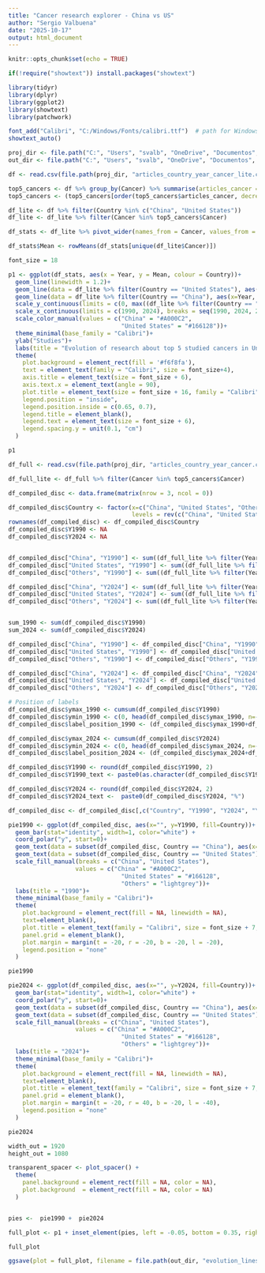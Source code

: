 ```yaml
---
title: "Cancer research explorer - China vs US"
author: "Sergio Valbuena"
date: "2025-10-17"
output: html_document
---
```


```r
knitr::opts_chunk$set(echo = TRUE)
```


```r
if(!require("showtext")) install.packages("showtext")

library(tidyr)
library(dplyr)
library(ggplot2)
library(showtext)
library(patchwork)

font_add("Calibri", "C:/Windows/Fonts/calibri.ttf")  # path for Windows
showtext_auto()
```


```r
proj_dir <- file.path("C:", "Users", "svalb", "OneDrive", "Documentos", "GitHub", "cancer_studies_deployment", "public", "data")
out_dir <- file.path("C:", "Users", "svalb", "OneDrive", "Documentos", "GitHub", "articles_cancer_research_explorer")
```

```r
df <- read.csv(file.path(proj_dir, "articles_country_year_cancer_lite.csv"))

top5_cancers <- df %>% group_by(Cancer) %>% summarise(articles_cancer = sum(Articles))
top5_cancers <- (top5_cancers[order(top5_cancers$articles_cancer, decreasing = TRUE),] %>% filter(!Cancer %in% c("Undetermined cancer", "Other cancer")))[1:5,]

df_lite <- df %>% filter(Country %in% c("China", "United States"))
df_lite <- df_lite %>% filter(Cancer %in% top5_cancers$Cancer)
```



```r
df_stats <- df_lite %>% pivot_wider(names_from = Cancer, values_from = Articles)

df_stats$Mean <- rowMeans(df_stats[unique(df_lite$Cancer)])
```



```r
font_size = 18

p1 <- ggplot(df_stats, aes(x = Year, y = Mean, colour = Country))+
  geom_line(linewidth = 1.2)+
  geom_line(data = df_lite %>% filter(Country == "United States"), aes(x=Year, y=Articles, group = Cancer), linewidth = 0.55, linetype = "dashed")+
  geom_line(data = df_lite %>% filter(Country == "China"), aes(x=Year, y=Articles, group = Cancer), linewidth = 0.55, linetype = "dashed")+
  scale_y_continuous(limits = c(0, max((df_lite %>% filter(Country == "China"))[,"Articles"])*1.1), expand = c(0,0))+
  scale_x_continuous(limits = c(1990, 2024), breaks = seq(1990, 2024, 2), expand = c(0,0))+
  scale_color_manual(values = c("China" = "#A000C2",
                                "United States" = "#166128"))+
  theme_minimal(base_family = "Calibri")+
  ylab("Studies")+
  labs(title = "Evolution of research about top 5 studied cancers in United States and China")+
  theme(
    plot.background = element_rect(fill = '#f6f8fa'),
    text = element_text(family = "Calibri", size = font_size+4),
    axis.title = element_text(size = font_size + 6),
    axis.text.x = element_text(angle = 90),
    plot.title = element_text(size = font_size + 16, family = "Calibri", hjust = 0.5),
    legend.position = "inside",
    legend.position.inside = c(0.65, 0.7),
    legend.title = element_blank(),
    legend.text = element_text(size = font_size + 6),
    legend.spacing.y = unit(0.1, "cm") 
  )

p1
```






```r
df_full <- read.csv(file.path(proj_dir, "articles_country_year_cancer.csv"))

df_full_lite <- df_full %>% filter(Cancer %in% top5_cancers$Cancer)
```


```r
df_compiled_disc <- data.frame(matrix(nrow = 3, ncol = 0))

df_compiled_disc$Country <- factor(x=c("China", "United States", "Others"),
                                   levels = rev(c("China", "United States", "Others")))
rownames(df_compiled_disc) <- df_compiled_disc$Country
df_compiled_disc$Y1990 <- NA
df_compiled_disc$Y2024 <- NA


df_compiled_disc["China", "Y1990"] <- sum((df_full_lite %>% filter(Year == 1990 & Country == "China"))$Articles)
df_compiled_disc["United States", "Y1990"] <- sum((df_full_lite %>% filter(Year == 1990 & Country == "United States"))$Articles)
df_compiled_disc["Others", "Y1990"] <- sum((df_full_lite %>% filter(Year == 1990 & !Country %in% c("China", "United States")))$Articles)

df_compiled_disc["China", "Y2024"] <- sum((df_full_lite %>% filter(Year == 2024 & Country == "China"))$Articles)
df_compiled_disc["United States", "Y2024"] <- sum((df_full_lite %>% filter(Year == 2024 & Country == "United States"))$Articles)
df_compiled_disc["Others", "Y2024"] <- sum((df_full_lite %>% filter(Year == 2024 & !Country %in% c("China", "United States")))$Articles)


sum_1990 <- sum(df_compiled_disc$Y1990)
sum_2024 <- sum(df_compiled_disc$Y2024)

df_compiled_disc["China", "Y1990"] <- df_compiled_disc["China", "Y1990"] / sum_1990 * 100
df_compiled_disc["United States", "Y1990"] <- df_compiled_disc["United States", "Y1990"] / sum_1990 * 100
df_compiled_disc["Others", "Y1990"] <- df_compiled_disc["Others", "Y1990"] / sum_1990 * 100

df_compiled_disc["China", "Y2024"] <- df_compiled_disc["China", "Y2024"] / sum_2024 * 100
df_compiled_disc["United States", "Y2024"] <- df_compiled_disc["United States", "Y2024"] / sum_2024 * 100
df_compiled_disc["Others", "Y2024"] <- df_compiled_disc["Others", "Y2024"] / sum_2024 * 100

# Position of labels
df_compiled_disc$ymax_1990 <- cumsum(df_compiled_disc$Y1990)
df_compiled_disc$ymin_1990 <- c(0, head(df_compiled_disc$ymax_1990, n=-1))
df_compiled_disc$label_position_1990 <- (df_compiled_disc$ymax_1990+df_compiled_disc$ymin_1990)/2

df_compiled_disc$ymax_2024 <- cumsum(df_compiled_disc$Y2024)
df_compiled_disc$ymin_2024 <- c(0, head(df_compiled_disc$ymax_2024, n=-1))
df_compiled_disc$label_position_2024 <- (df_compiled_disc$ymax_2024+df_compiled_disc$ymin_2024)/2

df_compiled_disc$Y1990 <- round(df_compiled_disc$Y1990, 2)
df_compiled_disc$Y1990_text <- paste0(as.character(df_compiled_disc$Y1990), "%")

df_compiled_disc$Y2024 <- round(df_compiled_disc$Y2024, 2)
df_compiled_disc$Y2024_text <-  paste0(df_compiled_disc$Y2024, "%")

df_compiled_disc <- df_compiled_disc[,c("Country", "Y1990", "Y2024", "Y1990_text", "Y2024_text", "label_position_1990", "label_position_2024")]
```





```r
pie1990 <- ggplot(df_compiled_disc, aes(x="", y=Y1990, fill=Country))+
  geom_bar(stat="identity", width=1, color="white") +
  coord_polar("y", start=0)+
  geom_text(data = subset(df_compiled_disc, Country == "China"), aes(x=1.9, y=label_position_1990, label=Y1990_text), inherit.aes = FALSE, hjust=0.5, vjust=1, family = "Calibri", size = font_size-10)+
  geom_text(data = subset(df_compiled_disc, Country == "United States"), aes(x=2, y=label_position_1990, label=Y1990_text), inherit.aes = FALSE, hjust=0.5, vjust=1, family = "Calibri", size = font_size-10)+
  scale_fill_manual(breaks = c("China", "United States"),
                   values = c("China" = "#A000C2",
                                "United States" = "#166128",
                                "Others" = "lightgrey"))+
  labs(title = "1990")+
  theme_minimal(base_family = "Calibri")+
  theme(
    plot.background = element_rect(fill = NA, linewidth = NA),
    text=element_blank(),
    plot.title = element_text(family = "Calibri", size = font_size + 7, hjust = 0.5, margin = margin(t = 21, r = 0, b = 0, l = 0)),
    panel.grid = element_blank(),
    plot.margin = margin(t = -20, r = -20, b = -20, l = -20),
    legend.position = "none"
  )

pie1990
```




```r
pie2024 <- ggplot(df_compiled_disc, aes(x="", y=Y2024, fill=Country))+
  geom_bar(stat="identity", width=1, color="white") +
  coord_polar("y", start=0)+
  geom_text(data = subset(df_compiled_disc, Country == "China"), aes(x=2, y=label_position_2024, label=Y2024_text), inherit.aes = FALSE, hjust=0.5, vjust=1, family = "Calibri", size = font_size-10)+
  geom_text(data = subset(df_compiled_disc, Country == "United States"), aes(x=1.8, y=label_position_2024, label=Y2024_text), inherit.aes = FALSE, hjust=0.5, vjust=1, family = "Calibri", size = font_size-10)+
  scale_fill_manual(breaks = c("China", "United States"),
                   values = c("China" = "#A000C2",
                                "United States" = "#166128",
                                "Others" = "lightgrey"))+
  labs(title = "2024")+
  theme_minimal(base_family = "Calibri")+
  theme(
    plot.background = element_rect(fill = NA, linewidth = NA),
    text=element_blank(),
    plot.title = element_text(family = "Calibri", size = font_size + 7, hjust = 0.5, margin = margin(t = 21, r = 0, b = 0, l = 0)),
    panel.grid = element_blank(),
    plot.margin = margin(t = -20, r = 40, b = -20, l = -40),
    legend.position = "none"
  )

pie2024
```





```r
width_out = 1920
height_out = 1080

transparent_spacer <- plot_spacer() + 
  theme(
    panel.background = element_rect(fill = NA, color = NA),
    plot.background  = element_rect(fill = NA, color = NA)
  )


pies <-  pie1990 +  pie2024 

full_plot <- p1 + inset_element(pies, left = -0.05, bottom = 0.35, right = 0.5, top = 1.05) & theme(plot.background = element_rect(linewidth = NA))

full_plot 

ggsave(plot = full_plot, filename = file.path(out_dir, "evolution_lines_pies.jpg"), device = "jpg", width = width_out, height = height_out, units = "px")
```


































